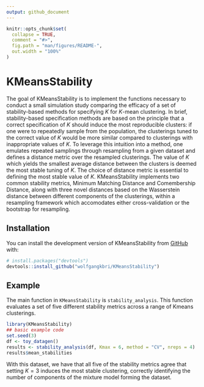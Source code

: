 ```yaml
---
output: github_document
---
```


<!-- README.md is generated from README.Rmd. Please edit that file -->

```r
knitr::opts_chunk$set(
  collapse = TRUE,
  comment = "#>",
  fig.path = "man/figures/README-",
  out.width = "100%"
)
```

# KMeansStability

<!-- badges: start -->
<!-- badges: end -->

The goal of KMeansStability is to implement the functions necessary to conduct a small simulation study comparing the efficacy of a set of stability-based methods for specifying $K$ for $K$-mean clustering. In brief, stability-based specification methods are based on the principle that a correct specification of $K$ should induce the most reproducible clusters: if one were to repeatedly sample from the population, the clusterings tuned to the correct value of $K$ would be more similar compared to clusterings with inappropriate values of $K$. To leverage this intuition into a method, one emulates repeated samplings through resampling from a given dataset and defines a  distance metric over the resampled clusterings. The value of $K$ which yields the smallest average distance between the clusters is deemed the most stable tuning of $K$. The choice of distance metric is essential to defining the most stable value of $K$. KMeansStability implements two common stability metrics, Minimum Matching Distance and Comembership Distance, along with three novel distances based on the Wasserstein distance between different components of the clusterings, within a resampling framework which accomodates either cross-validation or the bootstrap for resampling.



## Installation

You can install the development version of KMeansStability from [GitHub](https://github.com/) with:

``` r
# install.packages("devtools")
devtools::install_github("wolfgangkbri/KMeansStability")
```

## Example

The main function in `KMeansStability` is `stability_analysis`. This function evaluates a set of five different stability metrics across a range of Kmeans clusterings. 

```r
library(KMeansStability)
## basic example code
set.seed(3)
df <- toy_datagen()
results <- stability_analysis(df, Kmax = 6, method = "CV", nreps = 4)
results$mean_stabilities
```

With this dataset, we have that all five of the stability metrics agree that setting $K=3$ induces the most stable clustering, correctly identifying the number of components of the mixture model forming the dataset.

